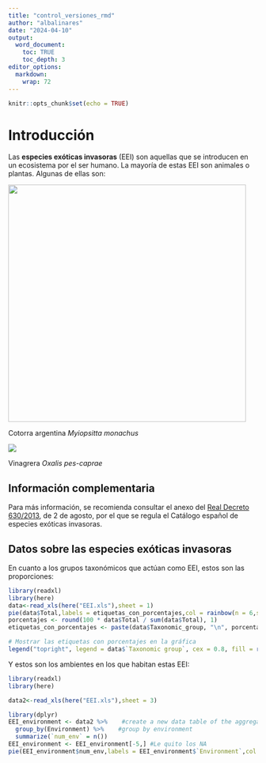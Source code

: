 ```yaml
---
title: "control_versiones_rmd"
author: "albalinares"
date: "2024-04-10"
output: 
  word_document:
    toc: TRUE
    toc_depth: 3
editor_options: 
  markdown: 
    wrap: 72
---
```


```r
knitr::opts_chunk$set(echo = TRUE)
```

# Introducción

Las **especies exóticas invasoras** (EEI) son aquellas que se introducen
en un ecosistema por el ser humano. La mayoría de estas EEI son animales
o plantas. Algunas de ellas son:

![](cotorra.jpg){width="480"}

Cotorra argentina *Myiopsitta monachus*

![](vinagrera.jpg)

Vinagrera *Oxalis pes-caprae*

## Información complementaria

Para más información, se recomienda consultar el anexo del [Real Decreto
630/2013](https://www.boe.es/eli/es/rd/2013/08/02/630/con), de 2 de
agosto, por el que se regula el Catálogo español de especies exóticas
invasoras.

## Datos sobre las especies exóticas invasoras
En cuanto a los grupos taxonómicos que actúan como EEI, estos son las proporciones:
```r
library(readxl)
library(here)
data<-read_xls(here("EEI.xls"),sheet = 1)
pie(data$Total,labels = etiquetas_con_porcentajes,col = rainbow(n = 6,s = 0.4))
porcentajes <- round(100 * data$Total / sum(data$Total), 1)
etiquetas_con_porcentajes <- paste(data$Taxonomic_group, "\n", porcentajes, "%", sep = "")

# Mostrar las etiquetas con porcentajes en la gráfica
legend("topright", legend = data$`Taxonomic group`, cex = 0.8, fill = rainbow(n = 6, s = 0.4), bty = "n")
```
Y estos son los ambientes en los que habitan estas EEI:

```r
library(readxl)
library(here)

data2<-read_xls(here("EEI.xls"),sheet = 3)

library(dplyr)
EEI_environment <- data2 %>%    #create a new data table of the aggregated data
  group_by(Environment) %>%    #group by environment 
  summarize(`num_env` = n())
EEI_environment <- EEI_environment[-5,] #Le quito los NA
pie(EEI_environment$num_env,labels = EEI_environment$`Environment`,col = rainbow(n = 4,s = 0.4))

```
